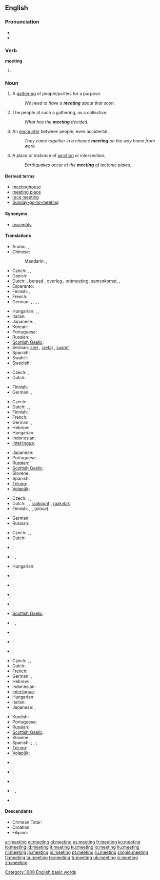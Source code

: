 ==English==

{{rank|physical|spring|troops|897|meeting|corner|spite|built}}

===Pronunciation===
* {{audio|en-us-meeting.ogg|Audio (US)}}
* {{rhymes|iːtɪŋ}}

===Verb===
'''meeting'''

# {{present participle of|[[meet]]}}

===Noun===
{{en-noun}}

# A [[gathering]] of people/parties for a purpose.
#: ''We need to have a '''meeting''' about that soon.''
# The people at such a gathering, as a collective.
#: ''What has the '''meeting''' decided.''
# An [[encounter]] between people, even accidental.
#: ''They came together in a chance '''meeting''' on the way home from work.''
# A place or instance of [[junction]] or intersection.
#: ''Earthquakes occur at the '''meeting''' of tectonic plates.''

====Derived terms====
* [[meetinghouse]]
* [[meeting place]]
* [[race meeting]]
* [[Sunday-go-to-meeting]]

====Synonyms====
* [[assembly]]

====Translations====
{{trans-top|gathering for a purpose}}
* Arabic: {{t-|ar|اجتماع|m|alt=اِجْتِماع|tr=ijtimaa3|sc=Arab}}, {{t-|ar|مجلس|m|alt=مَجْلِس|tr=majlis|sc=Arab}}
* Chinese:
*: Mandarin: {{t-|cmn|會議|sc=Hani|xs=Mandarin}},  {{t-|cmn|会议|tr=huìyì|sc=Hani|xs=Mandarin}}
* Czech: {{t-|cs|schůze|n}}, {{t-|cs|shromáždění|n}}, {{t-|cs|zasedání|n}}
* Danish: {{t+|da|møde|n}}
* Dutch: {{t+|nl|bijeenkomst|f}}, [[beraad]] {{n}}, [[overleg]] {{n}}, [[ontmoeting]], [[samenkomst]], {{t+|nl|vergadering|f}}, {{t+|nl|zitting|f}}
* Esperanto: {{t-|eo|kunveno|xs=Esperanto}}
* Finnish: {{t+|fi|kokous}}, {{t+|fi|palaveri}}
* French: {{t+|fr|réunion|f}}
* German: {{t+|de|Versammlung|f}},  {{t+|de|Besprechung|m}},  {{t|de|Sitzung}},  {{t+|de|Beratung}},  {{t+|de|Zusammenkunft|f}}
{{trans-mid}}
* Hungarian: {{t+|hu|találkozó}}, {{t+|hu|megbeszélés}}, {{t+|hu|tárgyalás}}
* Italian: {{t+|it|riunione|f}}
* Japanese: {{t-|ja|会合|tr=かいごう, kaigō|sc=Jpan}},  {{t|ja|ミーティング|tr=mītingu|sc=Jpan}}
* Korean: {{t|ko|회합|tr=hoehap|sc=Hang}}
* Portuguese: {{t+|pt|reunião|f}}
* Russian: {{t+|ru|собрание|n|tr=sobránije|sc=Cyrl}},  {{t+|ru|встреча|f|tr=vstréča|sc=Cyrl}}
* [[Scottish Gaelic]]: {{t-|gd|coinneamh|f|xs=Scottish Gaelic}}
* Serbian: [[sret]] {{m}}, [[sretaj]] {{m}}, [[susret]] {{m}}
* Spanish: {{t-|es|reunión|f}}
* Swahili: {{t|sw|mkutano|xs=Swahili}}
* Swedish: {{t+|sv|möte|n}}
{{trans-bottom}}

{{trans-top|people at such a gathering}}
* Czech: {{t-|cs|shromáždění|n}}, {{t-|cs|účastník|p|m|alt=účastníci}}
* Dutch: {{t+|nl|vergadering|f}}
{{trans-mid}}
* Finnish: {{t+|fi|kokous}}
* German: {{t+|de|Versammlung|f}},  {{t+|de|Teilnehmer|m}}
{{trans-bottom}}

{{trans-top|encounter between people}}
* Czech: {{t-|cs|setkání|n}}
* Dutch: {{t+|nl|vergadering|f}}, {{t+|nl|bijeenkomst|f}}, {{t-|nl|ontmoeting|f}}
* Finnish: {{t+|fi|tapaaminen}}
* French: {{t+|fr|rencontre|f}}
* German: {{t+|de|Treffen|n}},  {{t+|de|Zusammenkunft|f}}
* Hebrew: {{t|he|פגישה|f|tr=pgishá|sc=Hebr}}
* Hungarian: {{t+|hu|találkozás}}
* Indonesian: {{t-|id|temu|alt=pertemuan|xs=Indonesian}}
* [[Interlingua]]: {{t-|ia|incontro|xs=Interlingua}}
{{trans-mid}}
* Japanese: {{t+|ja|会|tr=[[かい]], kai|sc=Jpan}}
* Portuguese: {{t+|pt|encontro}}
* Russian: {{t+|ru|встреча|f|tr=vstreča|sc=Cyrl}}
* [[Scottish Gaelic]]: {{t-|gd|coinneachadh|m|xs=Scottish Gaelic}}
* Slovene: {{t|sl|srečanje|n}}
* Spanish: {{t-|es|encuentro}}
* [[Telugu]]: {{t|te|సమావేశం|tr=samaavesham|sc=Telu}}
* [[Volapük]]: {{t|vo|kolköm|xs=Volapük}}
{{trans-bottom}}

{{trans-top|place or instance of junction or intersection}}
* Czech: {{t-|cs|schůze|n}}, {{t-|cs|shromáždění|n}}, {{t-|cs|zasedání|n}}
* Dutch: {{t+|nl|samenkomst|f}}, {{t|nl|ontmoetingsplaats|f}}, [[raakpunt]] {{n}}, [[raakvlak]] {{n}}
* Finnish: {{t+|fi|sauma}}, {{t-|fi|yhtymäkohta}}, {{t-|fi|risteyskohta}} (''place'')
{{trans-mid}}
* German: {{t+|de|Treffpunkt|m}}
* Russian: {{t+|ru|стык|m|tr=styk|sc=Cyrl}}, {{t|ru|пересечение|n|tr=peresečénije|sc=Cyrl}}
{{trans-bottom}}

{{trans-top|agreed upon event which happens at a specified time and place}}
* Czech: {{t-|cs|schůze|n}}, {{t-|cs|shromáždění|n}}, {{t-|cs|zasedání|n}}
* Dutch: {{t+|nl|afspraak}}
* {{ttbc|German}}: {{t+|de|Treffen|n}}
* {{ttbc|Hebrew}}: {{t|he|פגישה|f|tr=pgishá|sc=Hebr}}, {{t+|he|ישיבה|f|tr=yeshivá|sc=Hebr}}
* Hungarian: {{t+|hu|találkozás}}
* {{ttbc|Interlingua}}: {{t-|ia|reunion|xs=Interlingua}}
* {{ttbc|Italian}}: {{t+|it|riunione|f}}
* {{ttbc|Kurdish}}: {{t|ku|کۆبونه‌وه‌|sc=ku-Arab}}
{{trans-mid}}
* {{ttbc|Portuguese}}: {{t+|pt|reunião|f}}
* [[Scottish Gaelic]]: {{t-|gd|coinneamh|f|xs=Scottish Gaelic}}
* {{ttbc|Slovene}}: {{t|sl|sestanek|m}}, {{t|sl|srečanje|n}}
* {{ttbc|Spanish}}: {{t-|es|reunión|f}}
* {{ttbc|Telugu}}: {{t|te|సమావేశం|tr=samaavesham|sc=Telu}}
* {{ttbc|Volapük}}: {{t|vo|kobükam|xs=Volapük}}
{{trans-bottom}}

{{trans-top|gathering among business people to discuss their business}}
* Czech: {{t-|cs|schůze|n}}, {{t-|cs|shromáždění|n}}, {{t-|cs|zasedání|n}}
* Dutch: {{t+|nl|vergadering|f}}
* French: {{t+|fr|réunion|f}}
* German: {{t+|de|Sitzung|f}}, {{t+|de|Besprechung|f}}
* Hebrew: {{t|he|פגישה|f|tr=pgishá|sc=Hebr}}, {{t+|he|ישיבה|f|tr=yeshivá|sc=Hebr}}
* Indonesian: {{t|id|rapat|xs=Indonesian}}
* [[Interlingua]]: {{t-|ia|meeting|xs=Interlingua}}
* Hungarian: {{t+|hu|tárgyalás}}
* Italian: {{t+|it|riunione|f}}
* Japanese: {{t+|ja|会議|tr=[[かいぎ]], kaigi|sc=Jpan}}, {{t|ja|ミーティング|tr=mītingu|sc=Jpan}}
{{trans-mid}}
* Kurdish: {{t|ku|کۆبونه‌وه‌|sc=ku-Arab}}
* Portuguese: {{t+|pt|reunião|f}}
* Russian: {{t|ru|совещание|n|tr=soveščánije|sc=Cyrl}}
* [[Scottish Gaelic]]: {{t-|gd|coinneamh|f|xs=Scottish Gaelic}}
* Slovene: {{t|sl|sestanek|m}}
* Spanish: {{t-|es|reunión|f}}; {{t-|es|mitin|m}}, {{t|es|mítin}} {{italbrac|Latin America}}; {{t+|es|junta|f}}
* [[Telugu]]: {{t|te|సమావేశం|tr=samaavesham|sc=Telu}}
* [[Volapük]]: {{t|vo|büsidakolköm|xs=Volapük}}
{{trans-bottom}}

{{checktrans-top}}
* {{ttbc|Azeri}}: {{t|az|görüş|xs=Azeri}}
* {{ttbc|Chinese}}: {{t|cmn|会见|tr=huìjiàn|sc=Hans|xs=Mandarin}}
{{checktrans-mid}}
* {{ttbc|Norwegian}}: {{t|no|møte}}
* {{ttbc|Thai}}: {{t|th|ประชุม|tr=bpràchoom|sc=Thai|xs=Thai}}, {{t|th|การสังสรรค์|tr=gaan săngsăn|sc=Thai|xs=Thai}}
* {{ttbc|Welsh}}: {{t|cy|cyfarfod|xs=Welsh}}
{{checktrans-bottom}}

====Descendants====
* Crimean Tatar: {{l|crh|miting}}
* Croatian: {{l|hr|miting}}
* Filipino: {{l|fil|miting}}

[[Category:1000 English basic words]]

[[ar:meeting]]
[[et:meeting]]
[[el:meeting]]
[[es:meeting]]
[[fr:meeting]]
[[ko:meeting]]
[[io:meeting]]
[[id:meeting]]
[[it:meeting]]
[[ku:meeting]]
[[lo:meeting]]
[[hu:meeting]]
[[nl:meeting]]
[[ja:meeting]]
[[pl:meeting]]
[[pt:meeting]]
[[ru:meeting]]
[[simple:meeting]]
[[fi:meeting]]
[[ta:meeting]]
[[te:meeting]]
[[tr:meeting]]
[[uk:meeting]]
[[vi:meeting]]
[[zh:meeting]]